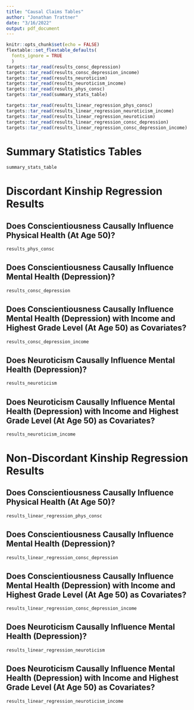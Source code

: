 ```yaml
---
title: "Causal Claims Tables"
author: "Jonathan Trattner"
date: "3/16/2022"
output: pdf_document
---
```


```r
knitr::opts_chunk$set(echo = FALSE)
flextable::set_flextable_defaults(
  fonts_ignore = TRUE
  )
targets::tar_read(results_consc_depression)
targets::tar_read(results_consc_depression_income)
targets::tar_read(results_neuroticism)
targets::tar_read(results_neuroticism_income)
targets::tar_read(results_phys_consc)
targets::tar_read(summary_stats_table)

targets::tar_read(results_linear_regression_phys_consc)
targets::tar_read(results_linear_regression_neuroticism_income)
targets::tar_read(results_linear_regression_neuroticism)
targets::tar_read(results_linear_regression_consc_depression)
targets::tar_read(results_linear_regression_consc_depression_income)
```

# Summary Statistics Tables

```r
summary_stats_table
```

# Discordant Kinship Regression Results

## Does Conscientiousness Causally Influence Physical Health (At Age 50)?

```r
results_phys_consc
```

## Does Conscientiousness Causally Influence Mental Health (Depression)?

```r
results_consc_depression
```

## Does Conscientiousness Causally Influence Mental Health (Depression) with Income and Highest Grade Level (At Age 50) as Covariates?

```r
results_consc_depression_income
```

## Does Neuroticism Causally Influence Mental Health (Depression)?

```r
results_neuroticism
```

## Does Neuroticism Causally Influence Mental Health (Depression) with Income and Highest Grade Level (At Age 50) as Covariates?

```r
results_neuroticism_income
```

# Non-Discordant Kinship Regression Results

## Does Conscientiousness Causally Influence Physical Health (At Age 50)?

```r
results_linear_regression_phys_consc
```

## Does Conscientiousness Causally Influence Mental Health (Depression)?

```r
results_linear_regression_consc_depression
```

## Does Conscientiousness Causally Influence Mental Health (Depression) with Income and Highest Grade Level (At Age 50) as Covariates?

```r
results_linear_regression_consc_depression_income
```

## Does Neuroticism Causally Influence Mental Health (Depression)?

```r
results_linear_regression_neuroticism
```

## Does Neuroticism Causally Influence Mental Health (Depression) with Income and Highest Grade Level (At Age 50) as Covariates?

```r
results_linear_regression_neuroticism_income
```
